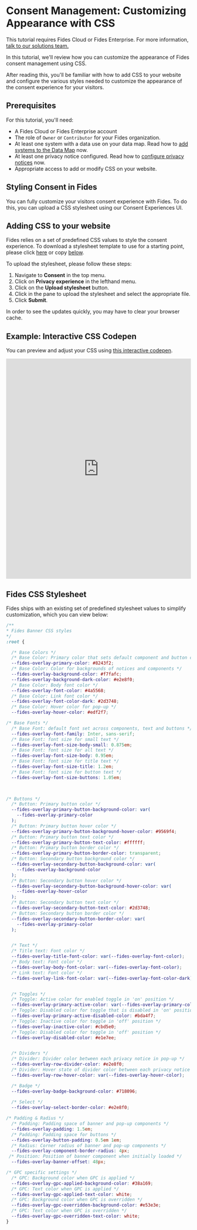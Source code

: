 
# Consent Management: Customizing Appearance with CSS

<TutorialKey duration="10" product="Fides" topic="Consent Management"/>

<Callout emoji=""> This tutorial requires Fides Cloud or Fides Enterprise. For more information, [talk to our solutions team.](https://ethyca.com/book-demo?utm_source=docs-site) </Callout>

In this tutorial, we'll review how you can customize the appearance of Fides consent management using CSS.

After reading this, you'll be familiar with how to add CSS to your website and configure the various styles needed to customize the appearance of the consent experience for your visitors.

## Prerequisites

For this tutorial, you'll need:

* A Fides Cloud or Fides Enterprise account
* The role of `Owner` or `Contributor` for your Fides organization.
* At least one system with a data use on your data map. Read how to [add systems to the Data Map](/tutorials/data-mapping/data-mapping-adding-systems-manually) now.
* At least one privacy notice configured. Read how to [configure privacy notices](/tutorials/consent-management/consent-management-configuration/privacy-notices) now.
* Appropriate access to add or modify CSS on your website. 

## Styling Consent in Fides

You can fully customize your visitors consent experience with Fides. To do this, you can upload a CSS stylesheet using our Consent Experiences UI. 

## Adding CSS to your website
Fides relies on a set of predefined CSS values to style the consent experience. To download a stylesheet template to use for a starting point, please click [here](https://raw.githubusercontent.com/ethyca/fides/main/clients/fides-js/src/components/fides.css) or copy [below](#fides-css-stylesheet).

To upload the stylesheet, please follow these steps:

1. Navigate to **Consent** in the top menu.
2. Click on **Privacy experience** in the lefthand menu.
3. Click on the **Upload stylesheet** button.
4. Click in the pane to upload the stylesheet and select the appropriate file.
5. Click **Submit**. 

<Screenshot img="/docs/assets/img/tutorials/consent-management/consent_management_css_styling.gif" description="Upload a CSS stylesheet" />


<Callout type="info" emoji="">In order to see the updates quickly, you may have to clear your browser cache.</Callout>


## Example: Interactive CSS Codepen
You can preview and adjust your CSS using [this interactive codepen](https://codepen.io/cilliank/pen/xxmVGxr).

<iframe height="600" width="100%" scrolling="no" title="Fides CSS Styling" src="https://codepen.io/cilliank/embed/xxmVGxr?default-tab=result&editable=true&theme-id=dark" frameborder="no" loading="lazy" allowtransparency="true" allowfullscreen="true">
  See the Pen <a href="https://codepen.io/cilliank/pen/xxmVGxr">
  Fides CSS Styling</a> by Cillian (<a href="https://codepen.io/cilliank">@cilliank</a>)
  on <a href="https://codepen.io">CodePen</a>.
</iframe>


## Fides CSS Stylesheet 
Fides ships with an existing set of predefined stylesheet values to simplify customization, which you can view below:

```css filename="Fides CSS"
/**
* Fides Banner CSS styles
*/
:root {

  /* Base Colors */
  /* Base Color: Primary color that sets default component and button color */
  --fides-overlay-primary-color: #8243f2;
  /* Base Color: Color for backgrounds of notices and components */
  --fides-overlay-background-color: #f7fafc;
  --fides-overlay-background-dark-color: #e2e8f0;
  /* Base Color: Body font color */
  --fides-overlay-font-color: #4a5568;
  /* Base Color: Link font color */
  --fides-overlay-font-color-dark: #2d3748;
  /* Base Color: Hover color for pop-up */
  --fides-overlay-hover-color: #edf2f7;

/* Base Fonts */
  /* Base Font: default font set across components, text and buttons */
  --fides-overlay-font-family: Inter, sans-serif;
  /* Base Font: font size for small text */
  --fides-overlay-font-size-body-small: 0.875em;
  /* Base Font: font size for all text */
  --fides-overlay-font-size-body: 0.95em;
  /* Base Font: font size for title text */
  --fides-overlay-font-size-title: 1.2em;
  /* Base Font: font size for button text */
  --fides-overlay-font-size-buttons: 1.05em;
  


/* Buttons */
  /* Button: Primary button color */
  --fides-overlay-primary-button-background-color: var(
    --fides-overlay-primary-color
  );
  /* Button: Primary button hover color */
  --fides-overlay-primary-button-background-hover-color: #9569f4;
  /* Button: Primary button text color */
  --fides-overlay-primary-button-text-color: #ffffff;
  /* Button: Primary button border color */
  --fides-overlay-primary-button-border-color: transparent;
  /* Button: Secondary button background color */
  --fides-overlay-secondary-button-background-color: var(
    --fides-overlay-background-color
  );
  /* Button: Secondary button hover color */
  --fides-overlay-secondary-button-background-hover-color: var(
    --fides-overlay-hover-color
  );
  /* Button: Secondary button text color */
  --fides-overlay-secondary-button-text-color: #2d3748;
  /* Button: Secondary button border color */
  --fides-overlay-secondary-button-border-color: var(
    --fides-overlay-primary-color
  );


  /* Text */
  /* Title text: Font color */
  --fides-overlay-title-font-color: var(--fides-overlay-font-color);
  /* Body text: Font color */
  --fides-overlay-body-font-color: var(--fides-overlay-font-color);
  /* Link text: Font color */
  --fides-overlay-link-font-color: var(--fides-overlay-font-color-dark);


  /* Toggles */
  /* Toggle: Active color for enabled toggle in 'on' position */
  --fides-overlay-primary-active-color: var(--fides-overlay-primary-color);
  /* Toggle: Disabled color for toggle that is disabled in 'on' position */
  --fides-overlay-primary-active-disabled-color: #bda4f7;
  /* Toggle: Inactive color for toggle in 'off' position */
  --fides-overlay-inactive-color: #cbd5e0;
  /* Toggle: Disabled color for toggle in 'off' position */
  --fides-overlay-disabled-color: #e1e7ee;


  /* Dividers */
  /* Divider: Divider color between each privacy notice in pop-up */
  --fides-overlay-row-divider-color: #e2e8f0;
  /* Divider: Hover state of divider color between each privacy notice in pop-up */
  --fides-overlay-row-hover-color: var(--fides-overlay-hover-color);

  /* Badge */
  --fides-overlay-badge-background-color: #718096;
  
  /* Select */
  --fides-overlay-select-border-color: #e2e8f0;

/* Padding & Radius */
  /* Padding: Padding space of banner and pop-up components */
  --fides-overlay-padding: 1.5em;
  /* Padding: Padding space for buttons */
  --fides-overlay-button-padding: 0.5em 1em;
  /* Radius: Corner radius of banner and pop-up components */
  --fides-overlay-component-border-radius: 4px;
 /* Position: Position of banner component when initially loaded */
  --fides-overlay-banner-offset: 48px;

/* GPC specific settings */
  /* GPC: Background color when GPC is applied */
  --fides-overlay-gpc-applied-background-color: #38a169;
  /* GPC: Text color when GPC is applied */
  --fides-overlay-gpc-applied-text-color: white;
  /* GPC: Background color when GPC is overridden */
  --fides-overlay-gpc-overridden-background-color: #e53e3e;
  /* GPC: Text color when GPC is overridden */
  --fides-overlay-gpc-overridden-text-color: white;
}